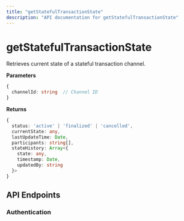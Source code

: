 ```yaml
---
title: "getStatefulTransactionState"
description: "API documentation for getStatefulTransactionState"
---
```


# getStatefulTransactionState

Retrieves current state of a stateful transaction channel.

**Parameters**
```typescript
{
  channelId: string  // Channel ID
}
```

**Returns**
```typescript
{
  status: 'active' | 'finalized' | 'cancelled',
  currentState: any,
  lastUpdateTime: Date,
  participants: string[],
  stateHistory: Array<{
    state: any,
    timestamp: Date,
    updatedBy: string
  }>
}
```

## API Endpoints

### Authentication


